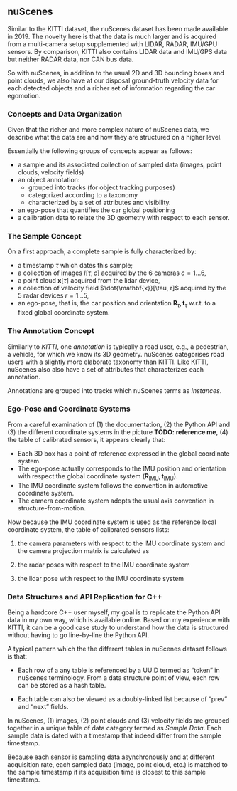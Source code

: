 ## nuScenes

Similar to the KITTI dataset, the nuScenes dataset has been made available in
2019. The novelty here is that the data is much larger and is acquired from a
multi-camera setup supplemented with LIDAR, RADAR, IMU/GPU sensors. By
comparison, KITTI also contains LIDAR data and IMU/GPS data but neither RADAR
data, nor CAN bus data.

So with nuScenes, in addition to the usual 2D and 3D bounding boxes and point
clouds, we also have at our disposal ground-truth velocity data for each
detected objects and a richer set of information regarding the car egomotion.

### Concepts and Data Organization

Given that the richer and more complex nature of nuScenes data, we
describe what the data are and how they are structured on a higher
level.

Essentially the following groups of concepts appear as follows:

- a sample and its associated collection of sampled data (images, point clouds,
  velocity fields)
- an object annotation:
  - grouped into tracks (for object tracking purposes)
  - categorized according to a taxonomy
  - characterized by a set of attributes and visibility.
- an ego-pose that quantifies the car global positioning
- a calibration data to relate the 3D geometry with respect to each sensor.

### The Sample Concept

On a first approach, a complete sample is fully characterized by:

- a timestamp $\tau$ which dates this sample;
- a collection of images $I[\tau, c]$ acquired by the 6 cameras $c = 1 \dots 6$,
- a point cloud $\mathbf{x}[\tau]$ acquired from the lidar device,
- a collection of velocity field $\dot{\mathbf{x}}[\tau, r]$ acquired by the $5$
  radar devices $r = 1 \dots 5$,
- an ego-pose, that is, the car position and orientation $\mathbf{R}_\tau,
  \mathbf{t}_\tau$ w.r.t. to a fixed global coordinate system.

### The Annotation Concept

Similarly to *KITTI*, one *annotation* is typically a road user, e.g., a
pedestrian, a vehicle, for which we know its 3D geometry. nuScenes categorises
road users with a slightly more elaborate taxonomy than KITTI. Like KITTI,
nuScenes also also have a set of attributes that characterizes each annotation.

Annotations are grouped into tracks which nuScenes terms as *Instances*.

### Ego-Pose and Coordinate Systems

From a careful examination of (1) the documentation, (2) the Python API and (3)
the different coordinate systems in the picture **TODO: reference me**, (4) the
table of calibrated sensors, it appears clearly that:

- Each 3D box has a point of reference expressed in the global coordinate
  system.
- The ego-pose actually corresponds to the IMU position and orientation with
  respect the global coordinate system $(\mathbf{R}_\text{IMU},
  \mathbf{t}_\text{IMU})$.
- The IMU coordinate system follows the convention in automotive coordinate
  system.
- The camera coordinate system adopts the usual axis convention in
  structure-from-motion.

Now because the IMU coordinate system is used as the reference local coordinate
system, the table of calibrated sensors lists:

1. the camera parameters with respect to the IMU coordinate system and the
   camera projection matrix is calculated as
   \begin{equation}
     \mathbf{K}
     \mathbf{R}_{c / \text{IMU}}^T
     \begin{bmatrix}
       \mathbf{I}_3 & -\mathbf{t}_{c / \text{IMU}}
     \end{bmatrix}
   \end{equation}

2. the radar poses with respect to the IMU coordinate system
   \begin{equation}
     \begin{bmatrix}
       \mathbf{R}_{r / \text{IMU}}^T & \mathbf{0}_3 \\
       %
       \mathbf{0}_3^T & 1
     \end{bmatrix}
     %
     \begin{bmatrix}
       \mathbf{I}_3 & -\mathbf{t}_{r / \text{IMU}} \\
       %
       \mathbf{0}_3^T & 1
     \end{bmatrix}
   \end{equation}

3. the lidar pose with respect to the IMU coordinate system
   \begin{equation}
     \begin{bmatrix}
       \mathbf{R}_{l / \text{IMU}}^T & \mathbf{0}_3 \\
       %
       \mathbf{0}_3^T & 1
     \end{bmatrix}
     %
     \begin{bmatrix}
       \mathbf{I}_3 & -\mathbf{t}_{l / \text{IMU}} \\
       %
       \mathbf{0}_3^T & 1
     \end{bmatrix}
   \end{equation}


### Data Structures and API Replication for C++

Being a hardcore C++ user myself, my goal is to replicate the Python API data in
my own way, which is available online. Based on my experience with KITTI, it can
be a good case study to understand how the data is structured without having to
go line-by-line the Python API.

A typical pattern which the the different tables in nuScenes dataset follows is
that:

- Each row of a any table is referenced by a UUID termed as "token" in
  nuScenes terminology.
  From a data structure point of view, each row can be stored as a hash
  table.

- Each table can also be viewed as a doubly-linked list because of "prev"
  and "next" fields.

In nuScenes, (1) images, (2) point clouds and (3) velocity fields are grouped
together in a unique table of data category termed as *Sample Data*. Each sample
data is dated with a timestamp that indeed differ from the sample timestamp.

Because each sensor is sampling data asynchronously and at different acquisition
rate, each sampled data (image, point cloud, etc.) is matched to the sample
timestamp if its acquisition time is closest to this sample timestamp.
